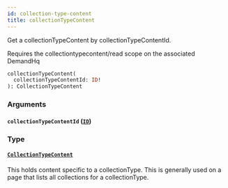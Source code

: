 ```yaml
---
id: collection-type-content
title: collectionTypeContent
---
```



Get a collectionTypeContent by collectionTypeContentId.
                
Requires the collectiontypecontent/read scope on the associated DemandHq


```graphql
collectionTypeContent(
  collectionTypeContentId: ID!
): CollectionTypeContent

```


### Arguments

#### `collectionTypeContentId` ([`ID`](/developers/demandhq-apis/demand-api/graphql/reference/scalars/id))




### Type

#### [`CollectionTypeContent`](/developers/demandhq-apis/demand-api/graphql/reference/objects/collection-type-content) 

This holds content specific to a collectionType. This is generally used on a
page that lists all collections for a collectionType.




